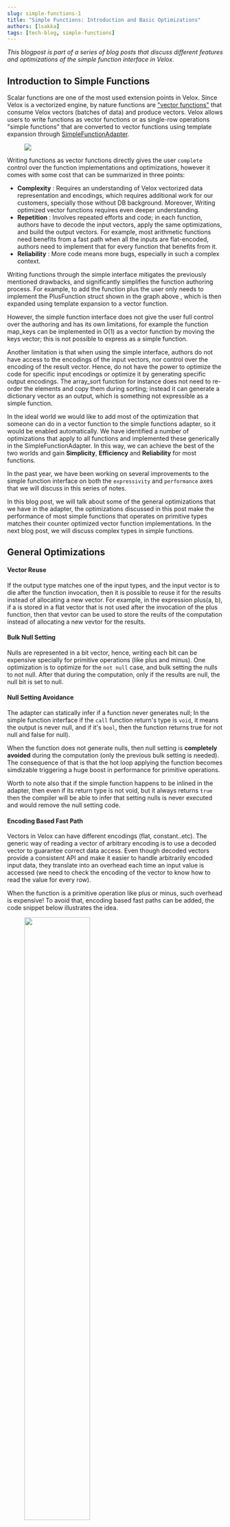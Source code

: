 ```yaml
---
slug: simple-functions-1
title: "Simple Functions: Introduction and Basic Optimizations"
authors: [lsakka]
tags: [tech-blog, simple-functions]
---
```


_This blogpost is part of a series of blog posts that discuss different features and optimizations of the simple function interface in Velox_.


## Introduction to Simple Functions

Scalar functions are one of the most used extension points in Velox. Since Velox is a vectorized engine, by nature functions are <a href="https://facebookincubator.github.io/velox/develop/scalar-functions.html#vector-functions">"vector functions"</a> that consume Velox vectors (batches of data) and produce vectors. Velox allows users to write functions as vector functions or as single-row operations "simple functions" that are converted to vector functions using template expansion through <a href="https://github.com/facebookincubator/velox/blob/main/velox/expression/SimpleFunctionAdapter.h">SimpleFunctionAdapter</a>.

<figure>
<img src="/img/simple1_1.png"/>
</figure>

Writing functions as vector functions directly gives the user `complete` control over the function implementations and optimizations, however it comes with some cost that can be summarized in three points:

- **Complexity** : Requires an understanding of Velox vectorized data representation and encodings, which requires additional work for our customers, specially those without DB background. Moreover, Writing optimized vector functions requires even deeper understanding.
- **Repetition** : Involves repeated efforts and code; in each function, authors have to decode the input vectors, apply the same optimizations, and build the output vectors. For example, most arithmetic functions need benefits from a fast path when all the inputs are flat-encoded, authors need to implement that for every function that benefits from it.
- **Reliability** : More code means more bugs, especially in such a complex context.

Writing functions through the simple interface mitigates the previously mentioned drawbacks, and significantly simplifies the function authoring process. For example, to add the function plus the user only needs to implement the PlusFunction struct shown in the graph above , which is then expanded using template expansion to a vector function.

However, the simple function interface does not give the user full control over the authoring and has its own limitations, for example the function map_keys can be implemented in O(1) as a vector function by moving the keys vector; this is not possible to express as a simple function.

Another limitation is that when using the simple interface, authors do not have access to the encodings of the input vectors, nor control over the encoding of the result vector. Hence, do not have the power to optimize the code for specific input encodings or optimize it by generating specific output encodings. The array_sort function for instance does not need to re-order the elements and copy them during sorting; instead it can generate a dictionary vector as an output, which is something not expressible as a simple function.


In the ideal world we would like to add most of the optimization that someone can do in a vector function to the simple functions adapter, so it would be enabled automatically. We have identified a number of optimizations that apply to all functions and implemented these generically in the SimpleFunctionAdapter. In this way, we can achieve the best of the two worlds and gain **Simplicity**, **Efficiency** and **Reliability** for most functions.

In the past year, we have been working on several improvements to the simple function interface on both the `expressivity` and `performance` axes that we will discuss in this series of notes.

In this blog post, we will talk about some of the general optimizations that we have in the adapter, the optimizations discussed in this post make the performance of most simple functions that operates on primitive types matches their counter optimized vector function  implementations. In the next blog post, we will discuss complex types in simple functions.

## General Optimizations

#### Vector Reuse
If the output type matches one of the input types, and the input vector is to die after the function invocation, then it is possible to reuse it for the results instead of allocating a new vector. For example, in the expression plus(a, b), if a is stored in a flat vector that is not used after the invocation of the plus function, then that vevtor can be used to store the reults of the computation instead of allocating a new vevtor for the results.

#### Bulk Null Setting
Nulls are represented in a bit vector, hence, writing each bit can be expensive specially for primitive operations (like plus and minus). One optimization is
to optimize for the `not null` case, and bulk setting the nulls to not null. After that during the computation, only if the results are null, the null bit is set to null.

#### Null Setting Avoidance
The adapter can statically infer if a function never generates null; In the simple function interface if the `call` function return's type is `void`, it means the output is never null, and if it's `bool`, then the function returns true for not null and false for null).

When the function does not generate nulls, then null setting is **completely avoided** during the computation (only the previous bulk setting is needed). The consequence of that is that the hot loop applying the function becomes simdizable triggering a huge boost in performance for primitive operations.

Worth to note also that if the simple function happens to be inlined in the adapter, then even if its return type is not void, but it always returns `true` then the compiler will be able to infer that setting nulls is never executed and would remove the null setting code.


#### Encoding Based Fast Path
Vectors in Velox can have different encodings (flat, constant..etc). The generic way of reading a vector of arbitrary encoding is to use a decoded vector to guarantee correct data access. Even though decoded vectors provide a consistent API and make it easier to handle arbitrarily encoded input data, they translate into an overhead each time an input value is accessed (we need to check the encoding of the vector to know how to read the value for every row).

When the function is a primitive operation like plus or minus, such overhead is expensive! To avoid that, encoding based fast paths can be added, the code snippet below illustrates the idea.
<figure>
<img src="/img/simple1_11.png" width="60%"/>
</figure>

In the code above, the overhead of checking the encoding is switched outside the loop that applies the functions (the plus operation here). And the inner loops are simple operations that are potentially simdizable and free of encoding checks.
One issue with this optimization is that the core loop is replicated many times. In general, the numbers of times it will be replicated
is `n^m` where `n` is the number of args, and `m` is the number of encodings.

To avoid code size blowing, we only apply this optimization when all input arguments are primitives and the number of input arguments is \<=3.
The figure below shows the effect of this optimization on the processing time of a query of primitive operations (the expression is a common pattern in ML use cases).

<figure>
<img src="/img/simple1_12.png"  width="70%"  />
</figure>

To compromise for both (performance and code size) when the conditions for specializing for all encodings are not met, we have a pseudo specialization mode that does not blow up the code size, but still reduce the overhead of decoding to a single multiplication per argument. This mode is enabled when all the primitive arguments are either flat or constant. The code below illustrates the idea:

<figure>
<img src="/img/simple1_13.png" width="60%" />
</figure>

When the input vector is constant we can read the value always from index 0 of the values buffer, and when it is flat  we can read it from the index row; this can be achieved by assigning a factor to either 0 or 1 and reducing the decoding operation per row into a multiplication with that factor Note that such a multiplication does not prevent simd. The graph above shows that the psudeo specialization makes the program 1.6X fatser wi, while the complete specialization makes the program 2.5X faster.

#### ASCII Fast Path
Functions with string inputs can be optimized when the inputs are known to be ascii. For example the length function for ascii strings is the size of the StringView O(1). But for non-ascii inputs the computation is a more complicated O(n) operation.
Users can define a function `callAscii()` that will be called when all the string input arguments are ascii.

<figure>
<img src="/img/simple1_10.png" width ="70%"/>
</figure>

#### Zero-Copy Optimization
When an input string (or portion of it, reaches the output as is) it does not need to be deep copied. Instead only a StringView needs to be set. Substring is an example of a function that benefits from this. This can be done in the simple function interface in two simple steps.

1. Using setNoCopy(); to set the output results without copying string vectors.
2. Inform the function to make the output vector share ownership of input string buffers, this can be by setting the field reuse_strings_from_arg.

The graph below shows the effect of the previous two optimizations on the performance of the substring function.
<figure>
<img src="/img/simple1_14.png" width ="70%"/>
 <figcaption> Runtime of function substring with different optimizations.</figcaption>
</figure>


#### Constant Inputs Pre-processing

Users can pre-process constant inputs of functions to avoid repeated computation by defining `initialize` function which is called once during query compilations and receives the constant inputs. For example, a regex function with constant pattern would only needs to compile the pattern expressions only once when its constant.



For more information about how to write simple functions check the <a href="https://facebookincubator.github.io/velox/develop/scalar-functions.html">documentation</a> and the <a href="https://github.com/facebookincubator/velox/blob/main/velox/examples/SimpleFunctions.cpp">examples</a>.
